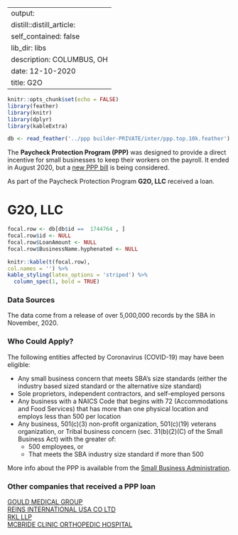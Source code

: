 
---
output:
  distill::distill_article:
    self_contained: false
    lib_dir: libs
description: COLUMBUS, OH 
date: 12-10-2020
title: G2O 
---




```r
knitr::opts_chunk$set(echo = FALSE)
library(feather)
library(knitr)
library(dplyr)
library(kableExtra)

db <- read_feather('../ppp builder-PRIVATE/inter/ppp.top.10k.feather')

```



The **Paycheck Protection Program (PPP)** was designed to provide a direct incentive for small businesses to keep their workers on the payroll. It ended in August 2020, but a [new PPP bill](https://thehill.com/policy/finance/529092-bipartisan-support-for-new-ppp-loans-gains-momentum-in-congress) is being considered.

As part of the Paycheck Protection Program **G2O, LLC** received a loan.


# G2O, LLC 

```r
focal.row <- db[db$id ==  1744764 , ]
focal.row$id <- NULL
focal.row$LoanAmount <- NULL
focal.row$BusinessName.hyphenated <- NULL

knitr::kable(t(focal.row), 
col.names = '') %>%
kable_styling(latex_options = 'striped') %>%
  column_spec(1, bold = TRUE)


```

### Data Sources

The data come from a release of over 5,000,000 records by the SBA in November, 2020.


### Who Could Apply?

The following entities affected by Coronavirus (COVID-19) may have been eligible:

+ Any small business concern that meets SBA’s size standards (either the industry based sized standard or the alternative size standard)
+ Sole proprietors, independent contractors, and self-employed persons
+ Any business with a NAICS Code that begins with 72 (Accommodations and Food Services) that has more than one physical location and employs less than 500 per location
+ Any business, 501(c)(3) non-profit organization, 501(c)(19) veterans organization, or Tribal business concern (sec. 31(b)(2)(C) of the Small Business Act) with the greater of:
  + 500 employees, or 
  + That meets the SBA industry size standard if more than 500


More info about the PPP is available from the [Small Business Administration](https://www.sba.gov/funding-programs/loans/coronavirus-relief-options/paycheck-protection-program).

 
### Other companies that received a PPP loan 
   
 [GOULD MEDICAL GROUP](/Paycheck-Protection-Program/1858125-GOULD-MEDICAL-GROUP) <br> [REINS INTERNATIONAL USA CO LTD](/Paycheck-Protection-Program/3854976-REINS-INTERNATIONAL-USA-CO-LTD) <br> [RKL LLP](/Paycheck-Protection-Program/3925981-RKL-LLP) <br> [MCBRIDE CLINIC ORTHOPEDIC HOSPITAL](/Paycheck-Protection-Program/3033551-MCBRIDE-CLINIC-ORTHOPEDIC-HOSPITAL) <br>